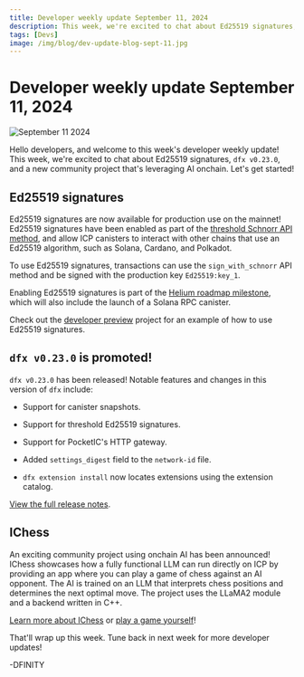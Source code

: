 ```yaml
---
title: Developer weekly update September 11, 2024
description: This week, we're excited to chat about Ed25519 signatures, dfx v0.23.0, and a new community project that's leveraging AI onchain.
tags: [Devs]
image: /img/blog/dev-update-blog-sept-11.jpg
---
```


# Developer weekly update September 11, 2024

![September 11 2024](../../static/img/blog/dev-update-blog-sept-11.jpg)

Hello developers, and welcome to this week's developer weekly update! This week, we're excited to chat about Ed25519 signatures, `dfx v0.23.0`, and a new community project that's leveraging AI onchain. Let's get started!

## Ed25519 signatures

Ed25519 signatures are now available for production use on the mainnet! Ed25519 signatures have been enabled as part of the [threshold Schnorr API method](/docs/references/ic-interface-spec#ic-sign_with_schnorr), and allow ICP canisters to interact with other chains that use an Ed25519 algorithm, such as Solana, Cardano, and Polkadot.

To use Ed25519 signatures, transactions can use the `sign_with_schnorr` API method and be signed with the production key `Ed25519:key_1`.

Enabling Ed25519 signatures is part of the [Helium roadmap milestone](https://internetcomputer.org/roadmap#Chain%20Fusion-Helium), which will also include the launch of a Solana RPC canister.

Check out the [developer preview](https://github.com/domwoe/schnorr_canister) project for an example of how to use Ed25519 signatures.

## `dfx v0.23.0` is promoted!

`dfx v0.23.0` has been released! Notable features and changes in this version of `dfx` include:

- Support for canister snapshots.

- Support for threshold Ed25519 signatures.

- Support for PocketIC's HTTP gateway.

- Added `settings_digest` field to the `network-id` file.

- `dfx extension install` now locates extensions using the extension catalog.

[View the full release notes](https://github.com/dfinity/sdk/releases/tag/0.23.0).

## IChess

An exciting community project using onchain AI has been announced! IChess showcases how a fully functional LLM can run directly on ICP by providing an app where you can play a game of chess against an AI opponent. The AI is trained on an LLM that interprets chess positions and determines the next optimal move. The project uses the LLaMA2 module and a backend written in C++.

[Learn more about IChess](https://forum.dfinity.org/t/ai-player-on-icp-ichess/34839) or [play a game yourself](https://cirh4-aiaaa-aaaan-qmvqa-cai.icp0.io/)!

That'll wrap up this week. Tune back in next week for more developer updates!

-DFINITY
